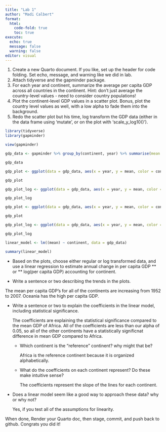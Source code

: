 ```yaml
---
title: "Lab 1"
author: "Madi Calbert"
format: 
  html:
    code-fold: true
    toc: true
execute: 
  echo: true
  message: false
  warning: false
editor: visual
---
```


1.  Create a new Quarto document. If you like, set up the header for code folding. Set echo, message, and warning like we did in lab.
2.  Attach tidyverse and the gapminder package.
3.  For each year and continent, summarize the average per capita GDP across all countries in the continent. Hint: don't just average the country-level values - need to consider country populations!
4.  Plot the continent-level GDP values in a scatter plot. Bonus, plot the country level values as well, with a low alpha to fade them into the background.
5.  Redo the scatter plot but his time, log transform the GDP data (either in the data frame using 'mutate', or on the plot with 'scale_y_log10()').

```r
library(tidyverse)
library(gapminder)

view(gapminder)
```

```r
gdp_data <- gapminder %>% group_by(continent, year) %>% summarise(mean = mean(gdpPercap))

gdp_data

```

```r
gdp_plot <- ggplot(data = gdp_data, aes(x = year, y = mean, color = continent)) + geom_point() + labs(x = "Year", y = "Mean Per Capita GDP", color = "Continent", title = "Continent-Level GDP Values by Year") + theme_minimal()

gdp_plot
```

```r
gdp_plot_log <- ggplot(data = gdp_data, aes(x = year, y = mean, color = continent)) + geom_point() + labs(x = "Year", y = "Log Mean Per Capita GDP", color = "Continent", title = "Continent-Level Log GDP Values by Year") + theme_minimal() + scale_y_log10()

gdp_plot_log
```

```r
gdp_plot <- ggplot(data = gdp_data, aes(x = year, y = mean, color = continent)) + geom_point() + labs(x = "Year", y = "Mean Per Capita GDP", color = "Continent", title = "Continent-Level GDP Values by Year") + theme_minimal() + geom_smooth(method = "lm", se = FALSE)

gdp_plot
```

```r
gdp_plot_log <- ggplot(data = gdp_data, aes(x = year, y = mean, color = continent)) + geom_point() + labs(x = "Year", y = "Log Mean Per Capita GDP", color = "Continent", title = "Continent-Level Log GDP Values by Year") + theme_minimal() + scale_y_log10() + geom_smooth(method = "lm", se = FALSE)

gdp_plot_log
```

```r
linear_model <- lm((mean) ~ continent, data = gdp_data)

summary(linear_model)
```

-   Based on the plots, choose either regular or log transformed data, and use a linear regression to estimate annual change in per capita GDP \*\* or \*\* log(per capita GDP) accounting for continent.

-   Write a sentence or two describing the trends in the plots.

The mean per capita GDP's for all of the continents are increasing from 1952 to 2007. Oceania has the high per capita GDP.

-   Write a sentence or two to explain the coefficients in the linear model, including statistical significance.

    The coefficients are explaining the statistical significance compared to the mean GDP of Africa. All of the coefficients are less than our alpha of 0.05, so all of the other continents have a statistically significnat difference in mean GDP compared to Africa.

    -   Which continent is the "reference" continent? why might that be?

        Africa is the reference continent because it is organized alphabetically.

    -   What do the coefficients on each continent represent? Do these make intuitive sense?

        The coefficients represent the slope of the lines for each continent.

-   Does a linear model seem like a good way to approach these data? why or why not?

    Yes, if you test all of the assumptions for linearity.

When done, Render your Quarto doc, then stage, commit, and push back to github. Congrats you did it!
